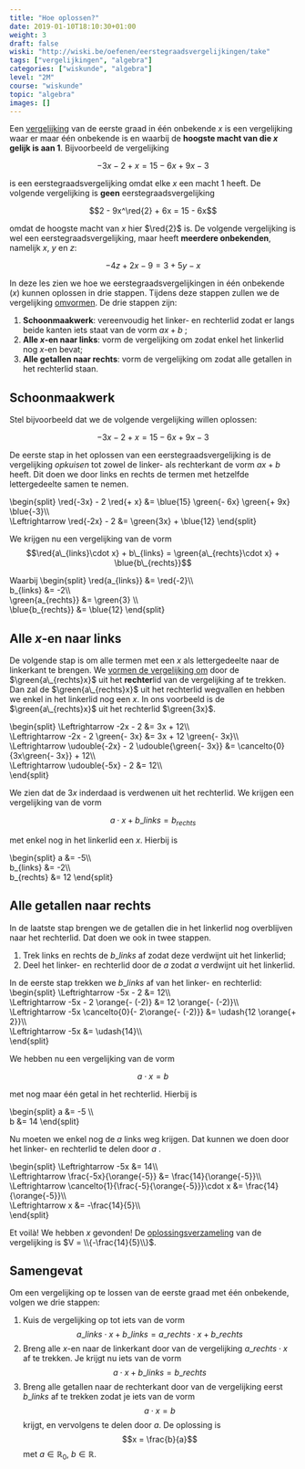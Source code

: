 ```yaml
---
title: "Hoe oplossen?"
date: 2019-01-10T18:10:30+01:00
weight: 3
draft: false
wiski: "http://wiski.be/oefenen/eerstegraadsvergelijkingen/take"
tags: ["vergelijkingen", "algebra"]
categories: ["wiskunde", "algebra"]
level: "2M"
course: "wiskunde"
topic: "algebra"
images: []
---
```


Een [vergelijking](intro) van de eerste graad in één onbekende $x$ is een vergelijking
waar er maar één onbekende is <Mute text="(genaamd $x$)" /> en waarbij de
**hoogste macht van die $x$ gelijk is aan $1$**. Bijvoorbeeld de
vergelijking

$$-3x - 2 + x = 15 - 6x + 9x -3$$

is een eerstegraadsvergelijking omdat elke $x$ een macht $1$ heeft.
De volgende vergelijking is **geen** eerstegraadsvergelijking

$$2 - 9x^\red{2} + 6x = 15 - 6x$$

omdat de hoogste macht van $x$ hier $\red{2}$ is. De volgende vergelijking is
wel een eerstegraadsvergelijking, maar heeft **meerdere onbekenden**, namelijk
$x$, $y$ en $z$:

$$-4z + 2x -9 = 3 + 5y - x$$

In deze les zien we hoe we eerstegraadsvergelijkingen in één onbekende ($x$)
kunnen oplossen in drie stappen. Tijdens deze stappen zullen we de vergelijking
[omvormen](omvormen).
De drie stappen zijn:

1. **Schoonmaakwerk**: vereenvoudig het linker- en rechterlid zodat er langs
   beide kanten iets staat van de vorm $a x + b$
   <Mute text="(met $a, b \in \mathbb{R}$)" />;
2. **Alle $x$-en naar links**: vorm de vergelijking om zodat enkel het
   linkerlid nog $x$-en bevat;
3. **Alle getallen naar rechts**: vorm de vergelijking om zodat alle getallen in
   het rechterlid staan.

## Schoonmaakwerk

Stel bijvoorbeeld dat we de volgende vergelijking willen oplossen:

$$-3x - 2 + x = 15 - 6x + 9x -3$$

De eerste stap in het oplossen van een eerstegraadsvergelijking is de
vergelijking _opkuisen_ tot zowel de linker- als rechterkant de vorm $ax + b$
heeft. Dit doen we door links en rechts de termen met hetzelfde lettergedeelte samen
te nemen.

\begin{split}
\red{-3x} - 2 \red{+ x} &= \blue{15}
\green{- 6x}
\green{+ 9x} \blue{-3}\\\\\
 \Leftrightarrow \red{-2x} - 2 &= \green{3x} + \blue{12}
\end{split}

We krijgen nu een vergelijking van de vorm
$$\red{a\_{links}\cdot x} + b\_{links} = \green{a\_{rechts}\cdot x} + \blue{b\_{rechts}}$$

Waarbij
\begin{split}
\red{a\_{links}} &= \red{-2}\\\\\
 b\_{links} &= -2\\\\\
 \green{a\_{rechts}} &= \green{3} \\\\\
 \blue{b\_{rechts}} &= \blue{12}
\end{split}

## Alle $x$-en naar links

De volgende stap is om alle termen met een $x$ als lettergedeelte naar de
linkerkant te brengen. We [vormen de vergelijking om](omvormen) door de
$\green{a\_{rechts}x}$
uit het **rechter**lid van de vergelijking af te trekken. Dan zal de
$\green{a\_{rechts}x}$ uit het
rechterlid wegvallen en hebben we enkel in het linkerlid nog een $x$.
In ons voorbeeld is de $\green{a\_{rechts}x}$ uit het rechterlid $\green{3x}$.

\begin{split}
\Leftrightarrow -2x - 2 &= 3x + 12\\\\\
 \Leftrightarrow -2x - 2 \green{- 3x} &= 3x + 12 \green{- 3x}\\\\\
 \Leftrightarrow \udouble{-2x} - 2 \udouble{\green{- 3x}} &= \cancelto{0}{3x\green{- 3x}} + 12\\\\\
 \Leftrightarrow \udouble{-5x} - 2 &= 12\\\\\
\end{split}

We zien dat de $3x$ inderdaad is verdwenen uit het rechterlid.
We krijgen een vergelijking van de vorm

$$a\cdot x + b\_{links} = b_{rechts}$$

met enkel nog in het linkerlid een $x$. Hierbij is

\begin{split}
a &= -5\\\\\
 b\_{links} &= -2\\\\\
 b\_{rechts} &= 12
\end{split}

## Alle getallen naar rechts

In de laatste stap brengen we de getallen die in het linkerlid nog overblijven
naar het rechterlid. Dat doen we ook in twee stappen.

1. Trek links en rechts de $b\_{links}$ af zodat deze verdwijnt uit het linkerlid;
2. Deel het linker- en rechterlid door de $a$ zodat $a$ verdwijnt uit het
   linkerlid.

In de eerste stap trekken we $b\_{links}$ <Mute text="($= -2$)" /> af van het linker- en rechterlid:
\begin{split}
\Leftrightarrow -5x - 2 &= 12\\\\\
 \Leftrightarrow -5x - 2 \orange{- (-2)} &= 12 \orange{- (-2)}\\\\\
 \Leftrightarrow -5x \cancelto{0}{- 2\orange{- (-2)}} &= \udash{12 \orange{+ 2}}\\\\\
 \Leftrightarrow -5x &= \udash{14}\\\\\
\end{split}

We hebben nu een vergelijking van de vorm

$$a\cdot x = b$$

met nog maar één getal in het rechterlid. Hierbij is

\begin{split}
a &= -5 \\\\\
 b &= 14
\end{split}

Nu moeten we enkel nog de $a$ links weg krijgen. Dat kunnen we doen door het
linker- en rechterlid te delen door $a$ <Mute text="($= -5$)" />.

\begin{split}
\Leftrightarrow -5x &= 14\\\\\
 \Leftrightarrow \frac{-5x}{\orange{-5}} &= \frac{14}{\orange{-5}}\\\\\
 \Leftrightarrow \cancelto{1}{\frac{-5}{\orange{-5}}}\cdot x &= \frac{14}{\orange{-5}}\\\\\
 \Leftrightarrow x &= -\frac{14}{5}\\\\\
\end{split}

Et voilà! We hebben $x$ gevonden! De [oplossingsverzameling](intro#oplossingsverzameling) van de vergelijking
is $V = \\{-\frac{14}{5}\\}$.

## Samengevat

<Attention title="Oplossen van een vergelijking in de eerste graad met één onbekende">

Om een vergelijking op te lossen van de eerste graad met één onbekende, volgen we drie stappen:

1. Kuis de vergelijking op tot iets van de vorm $$a\_{links}\cdot x + b\_{links} = a\_{rechts}\cdot x + b\_{rechts}$$
2. Breng alle $x$-en naar de linkerkant door van de vergelijking
   $a\_{rechts}\cdot x$ af te trekken. Je krijgt nu iets van de vorm
   $$a\cdot x + b\_{links} = b\_{rechts}$$
3. Breng alle getallen naar de rechterkant door van de vergelijking eerst
   $b\_{links}$ af te trekken zodat je iets van de vorm $$a\cdot x = b$$
   krijgt, en vervolgens te delen door $a$.
   De oplossing is
   $$x = \frac{b}{a}$$
   met $a \in \mathbb{R}_0$, $b \in \mathbb{R}$.

</Attention>
